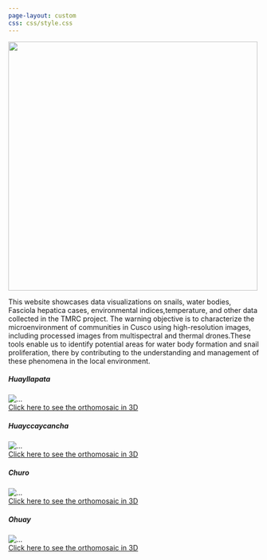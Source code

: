 ```yaml
---
page-layout: custom
css: css/style.css
---
```


::: {.flex}
::: {.g-col-12}
::: titulo
```{=html}
<img src='icon/title.svg' width='500px'/>
```
:::
:::
:::


::: {.grid}
::: {.g-col-8 .g-start-1 .g-col-md-6}
::: resumen
This website showcases data visualizations on snails, water bodies, Fasciola hepatica cases,
environmental indices,temperature, and other data collected in the TMRC project.
The warning objective is to characterize the microenvironment of communities
in Cusco using high-resolution images, including processed images from multispectral
and thermal drones.These tools enable us to identify potential areas for water body
formation and snail proliferation, there by contributing to the understanding
and management of these phenomena in the local environment.
:::
:::
:::



::: {.grid}


::: {.g-col-10 .g-start-1 .g-col-md-3 .g-start-md-1}
```{=html}
<div class="card mb-2">
    <div class="card-body">
        <h5 class="card-title"><i class="bi bi-pin-map-fill"></i> Huayllapata</h5>
        <img src="https://user-images.githubusercontent.com/23284899/246626625-0e95abd8-46b5-4375-af23-04d28a8e90f2.png" class="card-img-top mb-3" alt="...">
        <div class="text-center mb-3">
            <a href="https://healthinnovation.github.io/huayllapata/" class="btn btn-warning stretched-link">Click here to see the orthomosaic in 3D</a>
        </div>
    </div>
</div>
```
:::

::: {.g-col-10 .g-start-1 .g-col-md-3}
```{=html}
<div class="card mb-2" >
    <div class="card-body">
        <h5 class="card-title"><i class="bi bi-pin-map-fill"></i> Huayccaycancha</h5>
        <img src="https://user-images.githubusercontent.com/23284899/246626736-b57646db-bbe3-4fb9-bbd0-39a8474df40c.png" class="card-img-top mb-3" alt="...">
        <div class="text-center mb-3">
            <a href="https://healthinnovation.github.io/huayccaycancha/" class="btn btn-warning stretched-link">Click here to see the orthomosaic in 3D</a>
        </div>
    </div>
</div>
```
:::

::: {.g-col-10 .g-start-1 .g-col-md-3 .g-start-md-7}
```{=html}
<div class="card mb-2">
    <div class="card-body">
        <h5 class="card-title"><i class="bi bi-pin-map-fill"></i> Churo</h5>
        <img src="https://gitlab.com/uploads/-/system/personal_snippet/3643812/946ffb4c2b75bbedc74cda9c45a47509/churo.png" class="card-img-top mb-7" alt="..." >
        <div class="text-center mb-3">
            <a href="https://healthinnovation.github.io/Churo/" class="btn btn-warning stretched-link">Click here to see the orthomosaic in 3D</a>
        </div>
    </div>
</div>
```
:::

::: {.g-col-10 .g-start-1 .g-col-md-3}
```{=html}
<div class="card mb-2" >
    <div class="card-body">
        <h5 class="card-title"><i class="bi bi-pin-map-fill"></i> Ohuay</h5>
        <img src="https://gitlab.com/uploads/-/system/personal_snippet/3643812/8def2fcdc6f6746298dcbfc4691c65b9/ohuay.png" class="card-img-top mb-7" alt="..." >
        <div class="text-center mb-3">
            <a href="https://healthinnovation.github.io/Ohuay/" class="btn btn-warning stretched-link">Click here to see the orthomosaic in 3D</a>
        </div>
    </div>
</div>

```
:::


:::